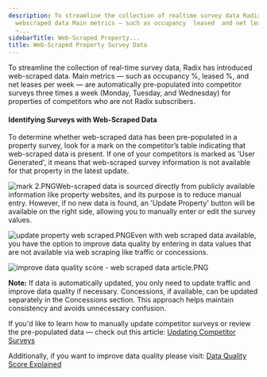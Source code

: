 ```yaml
---
description: To streamline the collection of realtime survey data Radix has introduced
  webscraped data Main metrics — such as occupancy  leased  and net leases per week
  —...
sidebarTitle: Web-Scraped Property...
title: Web-Scraped Property Survey Data
---
```


To streamline the collection of real-time survey data, Radix has introduced web-scraped data. Main metrics — such as occupancy %, leased %, and net leases per week — are automatically pre-populated into competitor surveys three times a week (Monday, Tuesday, and Wednesday) for properties of competitors who are not Radix subscribers.

#### Identifying Surveys with Web-Scraped Data

To determine whether web-scraped data has been pre-populated in a property survey, look for a mark on the competitor’s table indicating that web-scraped data is present. If one of your competitors is marked as 'User Generated', it means that web-scraped survey information is not available for that property in the latest update.

![mark 2.PNG](/images/radix/fdf6c419ea4690d8ba509a050c1d5ca82975c7b2.png)Web-scraped data is sourced directly from publicly available information like property websites, and its purpose is to reduce manual entry. However, if no new data is found, an 'Update Property' button will be available on the right side, allowing you to manually enter or edit the survey values.

![update property web scraped.PNG](/images/radix/e4fac67ce81e75d5a2ec85c5a48646a5baa59e58.png)Even with web scraped data available, you have the option to improve data quality by entering in data values that are not available via web scraping like traffic or concessions.

![improve data quality score - web scraped data article.PNG](/images/radix/4d50ec900261349f1244c88cfd6ba31ed67d72a5.png) 

**Note:** If data is automatically updated, you only need to update traffic and improve data quality if necessary. Concessions, if available, can be updated separately in the Concessions section. This approach helps maintain consistency and avoids unnecessary confusion.

If you'd like to learn how to manually update competitor surveys or review the pre-populated data — check out this article: [Updating Competitor Surveys](kb://article/zendesk:radix:37874525132941)

Additionally, if you want to improve data quality please visit: [Data Quality Score Explained](kb://article/zendesk:radix:38320622059405)